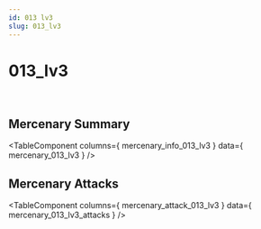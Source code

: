 ```yaml
---
id: 013 lv3
slug: 013_lv3
---
```



# 013_lv3

<div style = {{ display: "flex" }}>
    <Image img={require('@site/static/img/mercenaries/illust/thum_char_view_n_013.jpg')}/>
    <Image img={require('@site/static/img/mercenaries/illust/thum_char_view_o_013.jpg')}/>
</div>

## Mercenary Summary

<TableComponent
  columns={ mercenary_info_013_lv3 }
  data={ mercenary_013_lv3 }
/>

## Mercenary Attacks

<TableComponent
  columns={ mercenary_attack_013_lv3 }
  data={ mercenary_013_lv3_attacks }
/>